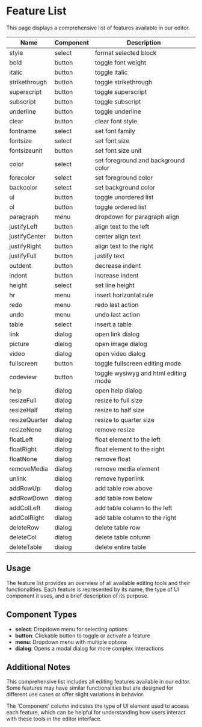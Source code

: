 
<Meta title="React Summernote/Feature List" />

# Feature List

This page displays a comprehensive list of features available in our editor.

<table>
  <thead>
    <tr>
      <th>Name</th>
      <th>Component</th>
      <th>Description</th>
    </tr>
  </thead>
  <tbody>
    <tr>
      <td>style</td>
      <td>select</td>
      <td>format selected block</td>
    </tr>
    <tr>
      <td>bold</td>
      <td>button</td>
      <td>toggle font weight</td>
    </tr>
    <tr>
      <td>italic</td>
      <td>button</td>
      <td>toggle italic</td>
    </tr>
    <tr>
      <td>strikethrough</td>
      <td>button</td>
      <td>toggle strikethrough</td>
    </tr>
    <tr>
      <td>superscript</td>
      <td>button</td>
      <td>toggle superscript</td>
    </tr>
    <tr>
      <td>subscript</td>
      <td>button</td>
      <td>toggle subscript</td>
    </tr>
    <tr>
      <td>underline</td>
      <td>button</td>
      <td>toggle underline</td>
    </tr>
    <tr>
      <td>clear</td>
      <td>button</td>
      <td>clear font style</td>
    </tr>
    <tr>
      <td>fontname</td>
      <td>select</td>
      <td>set font family</td>
    </tr>
    <tr>
      <td>fontsize</td>
      <td>select</td>
      <td>set font size</td>
    </tr>
    <tr>
      <td>fontsizeunit</td>
      <td>button</td>
      <td>set font size unit</td>
    </tr>
    <tr>
      <td>color</td>
      <td>select</td>
      <td>set foreground and background color</td>
    </tr>
    <tr>
      <td>forecolor</td>
      <td>select</td>
      <td>set foreground color</td>
    </tr>
    <tr>
      <td>backcolor</td>
      <td>select</td>
      <td>set background color</td>
    </tr>
    <tr>
      <td>ul</td>
      <td>button</td>
      <td>toggle unordered list</td>
    </tr>
    <tr>
      <td>ol</td>
      <td>button</td>
      <td>toggle ordered list</td>
    </tr>
    <tr>
      <td>paragraph</td>
      <td>menu</td>
      <td>dropdown for paragraph align</td>
    </tr>
    <tr>
      <td>justifyLeft</td>
      <td>button</td>
      <td>align text to the left</td>
    </tr>
    <tr>
      <td>justifyCenter</td>
      <td>button</td>
      <td>center align text</td>
    </tr>
    <tr>
      <td>justifyRight</td>
      <td>button</td>
      <td>align text to the right</td>
    </tr>
    <tr>
      <td>justifyFull</td>
      <td>button</td>
      <td>justify text</td>
    </tr>
    <tr>
      <td>outdent</td>
      <td>button</td>
      <td>decrease indent</td>
    </tr>
    <tr>
      <td>indent</td>
      <td>button</td>
      <td>increase indent</td>
    </tr>
    <tr>
      <td>height</td>
      <td>select</td>
      <td>set line height</td>
    </tr>
    <tr>
      <td>hr</td>
      <td>menu</td>
      <td>insert horizontal rule</td>
    </tr>
    <tr>
      <td>redo</td>
      <td>menu</td>
      <td>redo last action</td>
    </tr>
    <tr>
      <td>undo</td>
      <td>menu</td>
      <td>undo last action</td>
    </tr>
    <tr>
      <td>table</td>
      <td>select</td>
      <td>insert a table</td>
    </tr>
    <tr>
      <td>link</td>
      <td>dialog</td>
      <td>open link dialog</td>
    </tr>
    <tr>
      <td>picture</td>
      <td>dialog</td>
      <td>open image dialog</td>
    </tr>
    <tr>
      <td>video</td>
      <td>dialog</td>
      <td>open video dialog</td>
    </tr>
    <tr>
      <td>fullscreen</td>
      <td>button</td>
      <td>toggle fullscreen editing mode</td>
    </tr>
    <tr>
      <td>codeview</td>
      <td>button</td>
      <td>toggle wysiwyg and html editing mode</td>
    </tr>
    <tr>
      <td>help</td>
      <td>dialog</td>
      <td>open help dialog</td>
    </tr>
    <tr>
      <td>resizeFull</td>
      <td>dialog</td>
      <td>resize to full size</td>
    </tr>
    <tr>
      <td>resizeHalf</td>
      <td>dialog</td>
      <td>resize to half size</td>
    </tr>
    <tr>
      <td>resizeQuarter</td>
      <td>dialog</td>
      <td>resize to quarter size</td>
    </tr>
    <tr>
      <td>resizeNone</td>
      <td>dialog</td>
      <td>remove resize</td>
    </tr>
    <tr>
      <td>floatLeft</td>
      <td>dialog</td>
      <td>float element to the left</td>
    </tr>
    <tr>
      <td>floatRight</td>
      <td>dialog</td>
      <td>float element to the right</td>
    </tr>
    <tr>
      <td>floatNone</td>
      <td>dialog</td>
      <td>remove float</td>
    </tr>
    <tr>
      <td>removeMedia</td>
      <td>dialog</td>
      <td>remove media element</td>
    </tr>
    <tr>
      <td>unlink</td>
      <td>dialog</td>
      <td>remove hyperlink</td>
    </tr>
    <tr>
      <td>addRowUp</td>
      <td>dialog</td>
      <td>add table row above</td>
    </tr>
    <tr>
      <td>addRowDown</td>
      <td>dialog</td>
      <td>add table row below</td>
    </tr>
    <tr>
      <td>addColLeft</td>
      <td>dialog</td>
      <td>add table column to the left</td>
    </tr>
    <tr>
      <td>addColRight</td>
      <td>dialog</td>
      <td>add table column to the right</td>
    </tr>
    <tr>
      <td>deleteRow</td>
      <td>dialog</td>
      <td>delete table row</td>
    </tr>
    <tr>
      <td>deleteCol</td>
      <td>dialog</td>
      <td>delete table column</td>
    </tr>
    <tr>
      <td>deleteTable</td>
      <td>dialog</td>
      <td>delete entire table</td>
    </tr>
  </tbody>
</table>

## Usage

The feature list provides an overview of all available editing tools and their functionalities. Each feature is represented by its name, the type of UI component it uses, and a brief description of its purpose.

## Component Types

- **select**: Dropdown menu for selecting options
- **button**: Clickable button to toggle or activate a feature
- **menu**: Dropdown menu with multiple options
- **dialog**: Opens a modal dialog for more complex interactions

## Additional Notes

This comprehensive list includes all editing features available in our editor. Some features may have similar functionalities but are designed for different use cases or offer slight variations in behavior.

The 'Component' column indicates the type of UI element used to access each feature, which can be helpful for understanding how users interact with these tools in the editor interface.
